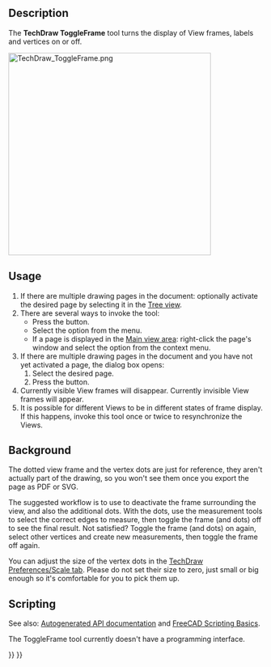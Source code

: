 <languages/>
<translate>

<!--T:15-->
{{Docnav
|[[TechDraw_ShareView|ShareView]]
|[[TechDraw_ProjectShape|ProjectShape]]
|[[TechDraw_Workbench|TechDraw]]
|IconL=TechDraw_ShareView.svg
|IconR=TechDraw_ProjectShape.svg
|IconC=Workbench_TechDraw.svg
}}

<!--T:1-->
{{GuiCommand
|Name=TechDraw ToggleFrame
|MenuLocation=TechDraw → TechDraw Views → Turn View Frames On/Off
|Workbenches=[[TechDraw_Workbench|TechDraw]]
|SeeAlso=[[TechDraw_View|TechDraw View]]
}}

==Description== <!--T:2-->

<!--T:8-->
The '''TechDraw ToggleFrame''' tool turns the display of View frames, labels and vertices on or off.

</translate>
[[Image:TechDraw_ToggleFrame.png|400px]]
<translate>
<!--T:9-->
{{Caption|View of the solid projection with frames turned on and turned off}}

==Usage== <!--T:3-->

<!--T:10-->
# If there are multiple drawing pages in the document: optionally activate the desired page by selecting it in the [[Tree_view|Tree view]].
# There are several ways to invoke the tool:
#* Press the {{Button|[[Image:TechDraw_ToggleFrame.svg|16px]] [[TechDraw_ToggleFrame|Turn View Frames On/Off]]}} button.
#* Select the {{MenuCommand|TechDraw → TechDraw Views → [[Image:TechDraw_ToggleFrame.svg|16px]] Turn View Frames On/Off}} option from the menu.
#* If a page is displayed in the [[Main_view_area|Main view area]]: right-click the page's window and select the {{MenuCommand|Toggle Frames}} option from the context menu.
# If there are multiple drawing pages in the document and you have not yet activated a page, the {{MenuCommand|Page Chooser}} dialog box opens:
## Select the desired page.
## Press the {{Button|OK}} button.
# Currently visible View frames will disappear. Currently invisible View frames will appear.
# It is possible for different Views to be in different states of frame display. If this happens, invoke this tool once or twice to resynchronize the Views.

== Background == <!--T:17-->


<!--T:18-->
The dotted view frame and the vertex dots are just for reference, they aren't actually part of the drawing, so you won't see them once you export the page as PDF or SVG.

<!--T:19-->
The suggested workflow is to use {{Button|[[Image:TechDraw_ToggleFrame.svg|16px]] [[TechDraw_ToggleFrame|Turn View Frames On/Off]]}} to deactivate the frame surrounding the view, and also the additional dots. With the dots, use the measurement tools to select the correct edges to measure, then toggle the frame (and dots) off to see the final result. Not satisfied? Toggle the frame (and dots) on again, select other vertices and create new measurements, then toggle the frame off again.

<!--T:20-->
You can adjust the size of the vertex dots in the [[TechDraw_Preferences#Scale|TechDraw Preferences/Scale tab]]. Please do not set their size to zero, just small or big enough so it's comfortable for you to pick them up.

==Scripting== <!--T:6-->

<!--T:11-->
See also: [https://freecad.github.io/SourceDoc/ Autogenerated API documentation] and [[FreeCAD_Scripting_Basics|FreeCAD Scripting Basics]].

<!--T:12-->
The ToggleFrame tool currently doesn't have a programming interface.


<!--T:16-->
{{Docnav
|[[TechDraw_ShareView|ShareView]]
|[[TechDraw_ProjectShape|ProjectShape]]
|[[TechDraw_Workbench|TechDraw]]
|IconL=TechDraw_ShareView.svg
|IconR=TechDraw_ProjectShape.svg
|IconC=Workbench_TechDraw.svg
}}

</translate>
{{TechDraw_Tools_navi{{#translation:}}}}
{{Userdocnavi{{#translation:}}}}